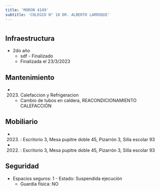 ```yaml
---
title: 'MORON 4149'
subtitle: 'COLEGIO N° 18 DR. ALBERTO LARROQUE'
---
```


#
## Infraestructura

* 2do año 
    + sdf - Finalizado 
    + Finalizada el 23/3/2023 






## Mantenimiento

*  (2023) Calefaccion y Refrigeracion 
    + Cambio de tubos en caldera, REACONDICIONAMIENTO CALEFACCIÓN





## Mobiliario

*  (2023) : Escritorio 3, Mesa pupitre doble 45, Pizarrón 3, Silla escolar 93 

*  (2022) : Escritorio 3, Mesa pupitre doble 45, Pizarrón 3, Silla escolar 93 





## Seguridad

*  Espacios seguros: 1 - Estado: Suspendida ejecución 
    + Guardia física: NO



